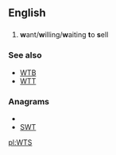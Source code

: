 ==English==
==={{initialism}}===
{{infl|en|initialism}}
#{{Internet slang}} '''w'''ant/'''w'''illing/'''w'''aiting '''t'''o '''s'''ell

===See also===
*[[WTB]]
*[[WTT]]

===Anagrams===
* {{alphagram|stw}}
* [[SWT#English|SWT]]


[[pl:WTS]]
